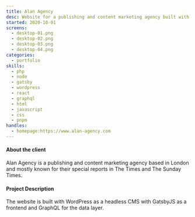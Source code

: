 ```yaml
---
title: Alan Agency
desc: Website for a publishing and content marketing agency built with Gatsby.
started: 2020-10-01
screens:
  - desktop-01.png
  - desktop-02.png
  - desktop-03.png
  - desktop-04.png
categories:
  - portfolio
skills:
  - php
  - node
  - gatsby
  - wordpress
  - react
  - graphql
  - html
  - javascript
  - css
  - pnpm
handles:
  - homepage:https://www.alan-agency.com
---
```

#### About the client

Alan Agency is a publishing and content marketing agency based in London and mostly known for their special reports in The Times and
The Sunday Times.

#### Project Description

The website is built with WordPress as a headless CMS with GatsbyJS as a frontend and GraphQL for the data layer.
